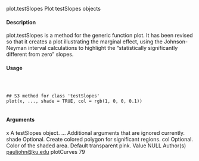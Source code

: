 
plot.testSlopes Plot testSlopes objects

#### Description

plot.testSlopes is a method for the generic function plot. It has been revised so that it creates a
plot illustrating the marginal effect, using the Johnson-Neyman interval calculations to highlight
the "statistically significantly different from zero" slopes.

#### Usage
<pre><code>


## S3 method for class 'testSlopes'
plot(x, ..., shade = TRUE, col = rgb(1, 0, 0, 0.1))

</code></pre>
#### Arguments

x A testSlopes object.
... Additional arguments that are ignored currently.
shade Optional. Create colored polygon for significant regions.
col Optional. Color of the shaded area. Default transparent pink.
Value
NULL
Author(s)
<pauljohn@ku.edu>
plotCurves 79
